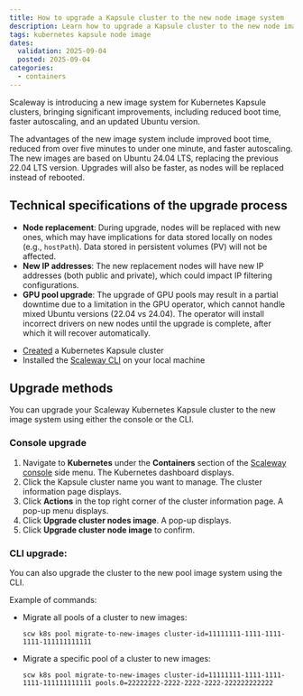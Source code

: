 ```yaml
---
title: How to upgrade a Kapsule cluster to the new node image system
description: Learn how to upgrade a Kapsule cluster to the new node image system.
tags: kubernetes kapsule node image
dates:
  validation: 2025-09-04
  posted: 2025-09-04
categories:
  - containers
---
```


Scaleway is introducing a new image system for Kubernetes Kapsule clusters, bringing significant improvements, including reduced boot time, faster autoscaling, and an updated Ubuntu version.

The advantages of the new image system include improved boot time, reduced from over five minutes to under one minute, and faster autoscaling. The new images are based on Ubuntu 24.04 LTS, replacing the previous 22.04 LTS version.
Upgrades will also be faster, as nodes will be replaced instead of rebooted.

## Technical specifications of the upgrade process

* **Node replacement**: During upgrade, nodes will be replaced with new ones, which may have implications for data stored locally on nodes (e.g., `hostPath`). Data stored in persistent volumes (PV) will not be affected.
* **New IP addresses**: The new replacement nodes will have new IP addresses (both public and private), which could impact IP filtering configurations.
* **GPU pool upgrade**: The upgrade of GPU pools may result in a partial downtime due to a limitation in the GPU operator, which cannot handle mixed Ubuntu versions (22.04 vs 24.04). The operator will install incorrect drivers on new nodes until the upgrade is complete, after which it will recover automatically.

<Requirements />

- [Created](/kubernetes/how-to/create-cluster/) a Kubernetes Kapsule cluster
- Installed the [Scaleway CLI](/scaleway-cli/quickstart/) on your local machine

## Upgrade methods

You can upgrade your Scaleway Kubernetes Kapsule cluster to the new image system using either the console or the CLI.

### Console upgrade

1. Navigate to **Kubernetes** under the **Containers** section of the [Scaleway console](https://account.scaleway.com/?service=elements) side menu. The Kubernetes dashboard displays.
2. Click the Kapsule cluster name you want to manage. The cluster information page displays.
3. Click **Actions** in the top right corner of the cluster information page. A pop-up menu displays.
4. Click **Upgrade cluster nodes image**. A pop-up displays.
5. Click **Upgrade cluster node image** to confirm.

### CLI upgrade:
You can also upgrade the cluster to the new pool image system using the CLI.

Example of commands:
* Migrate all pools of a cluster to new images:
    ```
    scw k8s pool migrate-to-new-images cluster-id=11111111-1111-1111-1111-111111111111
    ```
* Migrate a specific pool of a cluster to new images:
    ```
    scw k8s pool migrate-to-new-images cluster-id=11111111-1111-1111-1111-111111111111 pools.0=22222222-2222-2222-2222-222222222222
    ```
